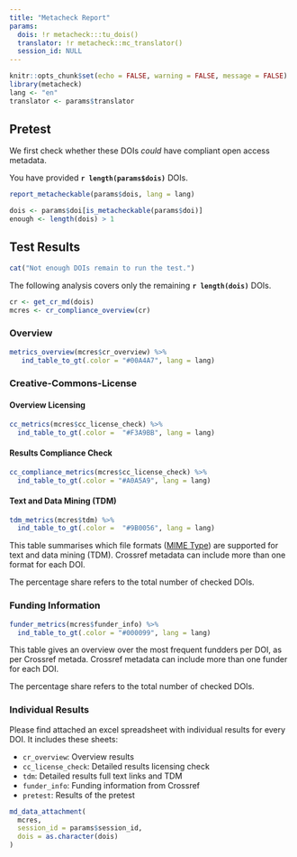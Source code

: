 ```yaml
---
title: "Metacheck Report"
params:
  dois: !r metacheck:::tu_dois()
  translator: !r metacheck::mc_translator()
  session_id: NULL
---
```


```r
knitr::opts_chunk$set(echo = FALSE, warning = FALSE, message = FALSE)
library(metacheck)
lang <- "en"
translator <- params$translator
```


## Pretest

We first check whether these DOIs *could* have compliant open access metadata.

You have provided **`r length(params$dois)`** DOIs.

```r
report_metacheckable(params$dois, lang = lang)
```

```r
dois <- params$doi[is_metacheckable(params$doi)]
enough <- length(dois) > 1
```

## Test Results

```r
cat("Not enough DOIs remain to run the test.")
```

The following analysis covers only the remaining **`r length(dois)`** DOIs.

```r
cr <- get_cr_md(dois)
mcres <- cr_compliance_overview(cr)
```


### Overview

```r
metrics_overview(mcres$cr_overview) %>%
   ind_table_to_gt(.color = "#00A4A7", lang = lang)
```

### Creative-Commons-License

#### Overview Licensing

```r
cc_metrics(mcres$cc_license_check) %>%
  ind_table_to_gt(.color =  "#F3A9BB", lang = lang)
```

#### Results Compliance Check

```r
cc_compliance_metrics(mcres$cc_license_check) %>%
  ind_table_to_gt(.color = "#A0A5A9", lang = lang)
```

#### Text and Data Mining (TDM)

```r
tdm_metrics(mcres$tdm) %>%
  ind_table_to_gt(.color =  "#9B0056", lang = lang)
```

This table summarises which file formats ([MIME
Type](https://developer.mozilla.org/en-US/docs/Web/HTTP/Basics_of_HTTP/MIME_types/Common_types)) are supported for text and data mining (TDM).
Crossref metadata can include more than one format for each DOI.

The percentage share refers to the total number of checked DOIs.


### Funding Information

```r
funder_metrics(mcres$funder_info) %>%
  ind_table_to_gt(.color = "#000099", lang = lang)
```

This table gives an overview over the most frequent fundders per DOI, as per Crossref metada.
Crossref metadata can include more than one funder for each DOI.

The percentage share refers to the total number of checked DOIs.


### Individual Results 

Please find attached an excel spreadsheet with individual results for every DOI.
It includes these sheets:

- `cr_overview`: Overview results
- `cc_license_check`: Detailed results licensing check
- `tdm`: Detailed results full text links and TDM
- `funder_info`: Funding information from Crossref
- `pretest`: Results of the pretest


```r
md_data_attachment(
  mcres,
  session_id = params$session_id,
  dois = as.character(dois)
)
```
